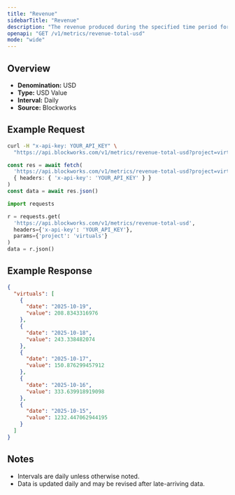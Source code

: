 ```yaml
---
title: "Revenue"
sidebarTitle: "Revenue"
description: "The revenue produced during the specified time period for given project."
openapi: "GET /v1/metrics/revenue-total-usd"
mode: "wide"
---
```


## Overview

- **Denomination:** USD
- **Type:** USD Value
- **Interval:** Daily
- **Source:** Blockworks

## Example Request

<CodeGroup>

```bash cURL
curl -H "x-api-key: YOUR_API_KEY" \
  "https://api.blockworks.com/v1/metrics/revenue-total-usd?project=virtuals"
```

```typescript TypeScript
const res = await fetch(
  'https://api.blockworks.com/v1/metrics/revenue-total-usd?project=virtuals',
  { headers: { 'x-api-key': 'YOUR_API_KEY' } }
)
const data = await res.json()
```

```python Python
import requests

r = requests.get(
  'https://api.blockworks.com/v1/metrics/revenue-total-usd',
  headers={'x-api-key': 'YOUR_API_KEY'},
  params={'project': 'virtuals'}
)
data = r.json()
```

</CodeGroup>

## Example Response

```json
{
  "virtuals": [
    {
      "date": "2025-10-19",
      "value": 208.8343316976
    },
    {
      "date": "2025-10-18",
      "value": 243.338482074
    },
    {
      "date": "2025-10-17",
      "value": 150.876299457912
    },
    {
      "date": "2025-10-16",
      "value": 333.639918919098
    },
    {
      "date": "2025-10-15",
      "value": 1232.447062944195
    }
  ]
}
```

## Notes
- Intervals are daily unless otherwise noted.
- Data is updated daily and may be revised after late-arriving data.